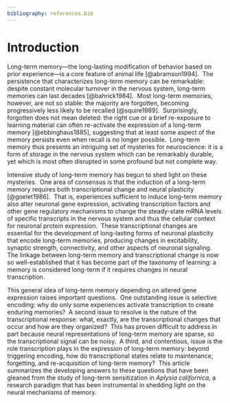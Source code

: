 ```yaml
---
bibliography: references.bib
---
```


# Introduction

Long-term memory---the long-lasting modification of behavior based on prior experience---is a core feature of animal life [@abramson1994].  The persistence that characterizes long-term memory can be remarkable: despite constant molecular turnover in the nervous system, long-term memories can last decades [@bahrick1984].  Most long-term memories, however, are not so stable: the majority are forgotten, becoming progressively less likely to be recalled [@squire1989].  Surprisingly, forgotten does not mean deleted: the right cue or a brief re-exposure to learning material can often re-activate the expression of a long-term memory [@ebbinghaus1885], suggesting that at least some aspect of the memory persists even when recall is no longer possible.  Long-term memory thus presents an intriguing set of mysteries for neuroscience: it is a form of storage in the nervous system which can be remarkably durable, yet which is most often disrupted in some profound but not complete way.

Intensive study of long-term memory has begun to shed light on these mysteries.  One area of consensus is that the induction of a long-term memory requires both transcriptional change and neural plasticity [@goelet1986].  That is, experiences sufficient to induce long-term memory also alter neuronal gene expression, activating transcription factors and other gene regulatory mechanisms to change the steady-state mRNA levels of specific transcripts in the nervous system and thus the cellular context for neuronal protein expression.  These transcriptional changes are essential for the development of long-lasting forms of neuronal plasticity that encode long-term memories, producing changes in excitability, synaptic strength, connectivity, and other aspects of neuronal signaling.  The linkage between long-term memory and transcriptional change is now so well-established that it has become part of the taxonomy of learning: a memory is considered long-term if it requires changes in neural transcription.

This general idea of long-term memory depending on altered gene expression raises important questions.  One outstanding issue is selective encoding: why do only some experiences activate transcription to create enduring memories?  A second issue to resolve is the nature of the transcriptional response: what, exactly, are the transcriptional changes that occur and how are they organized?  This has proven difficult to address in part because neural representations of long-term memory are sparse, so the transcriptional signal can be noisy.  A third, and contentious, issue is the role transcription plays in the expression of long-term memory: beyond triggering encoding, how do transcriptional states relate to maintenance, forgetting, and re-acquisition of long-term memory?  This article summarizes the developing answers to these questions that have been gleaned from the study of long-term sensitization in *Aplysia californica*, a research paradigm that has been instrumental in shedding light on the neural mechanisms of memory. 
